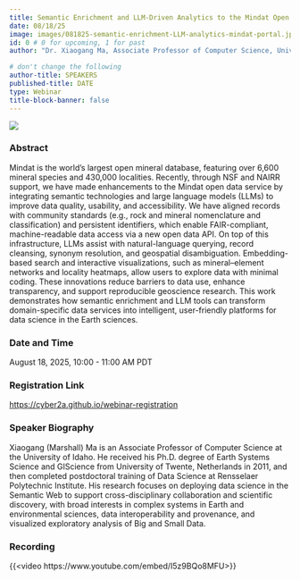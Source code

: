 ```yaml
---
title: Semantic Enrichment and LLM-Driven Analytics to the Mindat Open Data Portal
date: 08/18/25
image: images/081825-semantic-enrichment-LLM-analytics-mindat-portal.jpg
id: 0 # 0 for upcoming, 1 for past
author: "Dr. Xiaogang Ma, Associate Professor of Computer Science, University of Idaho"

# don't change the following
author-title: SPEAKERS
published-title: DATE
type: Webinar 
title-block-banner: false 
---
```

![](images/081825-semantic-enrichment-LLM-analytics-mindat-portal.jpg)

### Abstract
Mindat is the world’s largest open mineral database, featuring over 6,600 mineral species and 430,000 localities. Recently, through NSF and NAIRR support, we have made enhancements to the Mindat open data service by integrating semantic technologies and large language models (LLMs) to improve data quality, usability, and accessibility. We have aligned records with community standards (e.g., rock and mineral nomenclature and classification) and persistent identifiers, which enable FAIR-compliant, machine-readable data access via a new open data API. On top of this infrastructure, LLMs assist with natural-language querying, record cleansing, synonym resolution, and geospatial disambiguation. Embedding-based search and interactive visualizations, such as mineral–element networks and locality heatmaps, allow users to explore data with minimal coding. These innovations reduce barriers to data use, enhance transparency, and support reproducible geoscience research. This work demonstrates how semantic enrichment and LLM tools can transform domain-specific data services into intelligent, user-friendly platforms for data science in the Earth sciences. 

### Date and Time
August 18, 2025, 10:00 - 11:00 AM PDT

### Registration Link
[https://cyber2a.github.io/webinar-registration](https://cyber2a.github.io/webinar-registration)

### Speaker Biography
Xiaogang (Marshall) Ma is an Associate Professor of Computer Science at the University of Idaho. He received his Ph.D. degree of Earth Systems Science and GIScience from University of Twente, Netherlands in 2011, and then completed postdoctoral training of Data Science at Rensselaer Polytechnic Institute. His research focuses on deploying data science in the Semantic Web to support cross-disciplinary collaboration and scientific discovery, with broad interests in complex systems in Earth and environmental sciences, data interoperability and provenance, and visualized exploratory analysis of Big and Small Data.

### Recording

{{<video https://www.youtube.com/embed/I5z9BQo8MFU>}}


